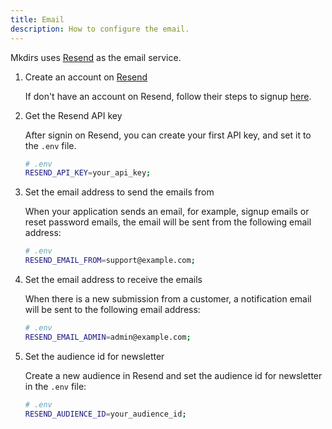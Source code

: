 ```yaml
---
title: Email
description: How to configure the email.
---
```


Mkdirs uses [Resend](https://resend.com/) as the email service.


<Steps>

1. Create an account on [Resend](https://resend.com/)

    If don't have an account on Resend, follow their steps to signup [here](https://resend.com/signup).

2. Get the Resend API key

    After signin on Resend, you can create your first API key, and set it to the `.env` file.

    ```bash
    # .env
    RESEND_API_KEY=your_api_key;
    ```

3. Set the email address to send the emails from

    When your application sends an email, for example, signup emails or reset password emails, the email will be sent from the following email address:

    ```bash
    # .env
    RESEND_EMAIL_FROM=support@example.com;
    ```

4. Set the email address to receive the emails

    When there is a new submission from a customer, a notification email will be sent to the following email address:

    ```bash
    # .env
    RESEND_EMAIL_ADMIN=admin@example.com;
    ```

5. Set the audience id for newsletter

    Create a new audience in Resend and set the audience id for newsletter in the `.env` file:

    ```bash
    # .env
    RESEND_AUDIENCE_ID=your_audience_id;
    ```

</Steps>

